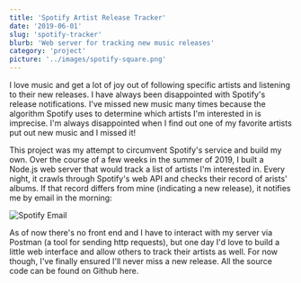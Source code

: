 ```yaml
---
title: 'Spotify Artist Release Tracker'
date: '2019-06-01'
slug: 'spotify-tracker'
blurb: 'Web server for tracking new music releases'
category: 'project'
picture: '../images/spotify-square.png'
---
```


I love music and get a lot of joy out of following specific artists and listening to their new releases. I have always been disappointed with Spotify's release notifications. I've missed new music many times because the algorithm Spotify uses to determine which artists I'm interested in is imprecise. I'm always disappointed when I find out one of my favorite artists put out new music and I missed it!

This project was my attempt to circumvent Spotify's service and build my own. Over the course of a few weeks in the summer of 2019, I built a Node.js web server that would track a list of artists I'm interested in. Every night, it crawls through Spotify's web API and checks their record of arists' albums. If that record differs from mine (indicating a new release), it notifies me by email in the morning:

![Spotify Email](../images/spotify-email.png 'An example of an email')

As of now there's no front end and I have to interact with my server via Postman (a tool for sending http requests), but one day I'd love to build a little web interface and allow others to track their artists as well. For now though, I've finally ensured I'll never miss a new release. All the source code can be found on Github <PostLink href="https://github.com/mdermksian/spotify-tracker" target="_blank" rel="noopener noreferrer">here</PostLink>.
